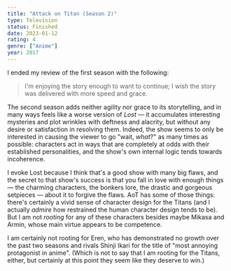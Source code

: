 ```yaml
---
title: "Attack on Titan (Season 2)"
type: Television
status: Finished
date: 2023-01-12
rating: 4
genre: ["Anime"]
year: 2017
---
```


I ended my review of the first season with the following:

> I'm enjoying the story enough to want to continue; I wish the story was delivered with more speed and grace.

The second season adds neither agility nor grace to its storytelling, and in many ways feels like a worse version of _Lost_ —
it accumulates interesting mysteries and plot wrinkles with deftness and alacrity, but without any desire or satisfaction in
resolving them. Indeed, the show seems to only be interested in causing the viewer to go "wait, _what_?" as many times as possible:
characters act in ways that are completely at odds with their established personalities, and the show's own internal logic tends towards
incoherence.

I evoke Lost because I think that's a good show with many big flaws, and the secret to that show's success is that you fall in love with
enough things — the charming characters, the bonkers lore, the drastic and gorgeous setpieces — about it to forgive the flaws. AoT has some
of those things: there's certainly a vivid sense of character design for the Titans (and I actually _admire_ how restrained the human character
design tends to be). But I am not _rooting_ for any of these characters besides maybe Mikasa and Armin, whose main virtue appears to be competence.

I am certainly not rooting for Eren, who has demonstrated no growth over the past two seasons and rivals Shinji Ikari for the title of
"most annoying protagonist in anime". (Which is not to say that I am rooting for the Titans, either, but certainly at this point they seem
like they deserve to win.)
